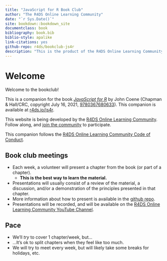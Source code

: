 ```yaml
--- 
title: "JavaScript for R Book Club"
author: "The R4DS Online Learning Community"
date: "`r Sys.Date()`"
site: bookdown::bookdown_site
documentclass: book
bibliography: book.bib
biblio-style: apalike
link-citations: yes
github-repo: r4ds/bookclub-js4r
description: "This is the product of the R4DS Online Learning Community's JavaScript for R Book Club."
---
```


# Welcome {-}

Welcome to the bookclub! 

This is a companion for the book [_JavaScript for R_](https://book.javascript-for-r.com/) by John Coene (Chapman & Hall/CRC, copyright July 16, 2021, [9780367680633](https://www.routledge.com/Javascript-for-R/Coene/p/book/9780367680633)).
This companion is available at [r4ds.io/js4r](https://r4ds.io/js4r).

This website is being developed by the [R4DS Online Learning Community](https://rfordatasci.com). Follow along, and [join the community](https://r4ds.io/join) to participate.

This companion follows the [R4DS Online Learning Community Code of Conduct](https://r4ds.io/conduct).

## Book club meetings {-}

- Each week, a volunteer will present a chapter from the book (or part of a chapter).
  - **This is the best way to learn the material.**
- Presentations will usually consist of a review of the material, a discussion, and/or a demonstration of the principles presented in that chapter.
- More information about how to present is available in the [github repo](https://github.com/r4ds/bookclub-js4r).
- Presentations will be recorded, and will be available on the [R4DS Online Learning Community YouTube Channel](https://r4ds.io/youtube).

## Pace {-}

- We'll _try_ to cover 1 chapter/week, but...
- ...It's ok to split chapters when they feel like too much.
- We will try to meet every week, but will likely take some breaks for holidays, etc.
